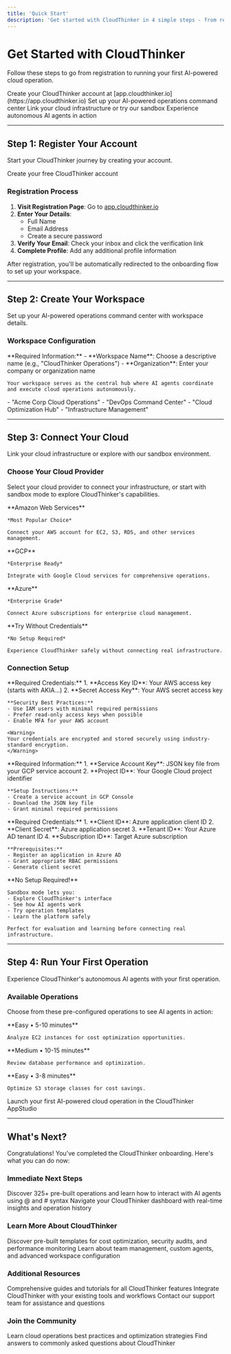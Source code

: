```yaml
---
title: 'Quick Start'
description: 'Get started with CloudThinker in 4 simple steps - from registration to your first operation'
---
```


# Get Started with CloudThinker

Follow these steps to go from registration to running your first AI-powered cloud operation.

<Steps>
  <Step title="Register Your Account">
    Create your CloudThinker account at [app.cloudthinker.io](https://app.cloudthinker.io)
  </Step>
  <Step title="Create Your Workspace">
    Set up your AI-powered operations command center
  </Step>
  <Step title="Connect Your Cloud">
    Link your cloud infrastructure or try our sandbox
  </Step>
  <Step title="Run Your First Operation">
    Experience autonomous AI agents in action
  </Step>
</Steps>

---

## Step 1: Register Your Account

Start your CloudThinker journey by creating your account.

<Card title="Sign Up Now" icon="user-plus" href="https://app.cloudthinker.io/register">
  Create your free CloudThinker account
</Card>

### Registration Process

1. **Visit Registration Page**: Go to [app.cloudthinker.io](https://app.cloudthinker.io)
2. **Enter Your Details**:
   - Full Name
   - Email Address
   - Create a secure password
3. **Verify Your Email**: Check your inbox and click the verification link
4. **Complete Profile**: Add any additional profile information

<Note>
After registration, you'll be automatically redirected to the onboarding flow to set up your workspace.
</Note>

---

## Step 2: Create Your Workspace

Set up your AI-powered operations command center with workspace details.

### Workspace Configuration

<CardGroup cols={1}>
  <Card title="Workspace Details" icon="building">
    **Required Information:**
    - **Workspace Name**: Choose a descriptive name (e.g., "CloudThinker Operations")
    - **Organization**: Enter your company or organization name
    
    Your workspace serves as the central hub where AI agents coordinate and execute cloud operations autonomously.
  </Card>
</CardGroup>

<Accordion title="Workspace Name Examples">
  - "Acme Corp Cloud Operations"
  - "DevOps Command Center"
  - "Cloud Optimization Hub"
  - "Infrastructure Management"
</Accordion>

---

## Step 3: Connect Your Cloud

Link your cloud infrastructure or explore with our sandbox environment.

### Choose Your Cloud Provider

Select your cloud provider to connect your infrastructure, or start with sandbox mode to explore CloudThinker's capabilities.

<CardGroup cols={2}>
  <Card title="AWS" icon="/images/icons/aws.svg" color="#FF9900">
    **Amazon Web Services**
    
    *Most Popular Choice*
    
    Connect your AWS account for EC2, S3, RDS, and other services management.
  </Card>
  <Card title="Google Cloud Platform" icon="/images/icons/gcp.svg" color="#4285F4">
    **GCP**
    
    *Enterprise Ready*
    
    Integrate with Google Cloud services for comprehensive operations.
  </Card>
  <Card title="Microsoft Azure" icon="/images/icons/azure.svg" color="#0078D4">
    **Azure**
    
    *Enterprise Grade*
    
    Connect Azure subscriptions for enterprise cloud management.
  </Card>
  <Card title="Sandbox Mode" icon="play" color="#00D4AA">
    **Try Without Credentials**
    
    *No Setup Required*
    
    Experience CloudThinker safely without connecting real infrastructure.
  </Card>
</CardGroup>

### Connection Setup

<Tabs>
  <Tab title="AWS Setup">
    **Required Credentials:**
    1. **Access Key ID**: Your AWS access key (starts with AKIA...)
    2. **Secret Access Key**: Your AWS secret access key
    
    **Security Best Practices:**
    - Use IAM users with minimal required permissions
    - Prefer read-only access keys when possible
    - Enable MFA for your AWS account
    
    <Warning>
    Your credentials are encrypted and stored securely using industry-standard encryption.
    </Warning>
  </Tab>
  
  <Tab title="GCP Setup">
    **Required Information:**
    1. **Service Account Key**: JSON key file from your GCP service account
    2. **Project ID**: Your Google Cloud project identifier
    
    **Setup Instructions:**
    - Create a service account in GCP Console
    - Download the JSON key file
    - Grant minimal required permissions
  </Tab>
  
  <Tab title="Azure Setup">
    **Required Credentials:**
    1. **Client ID**: Azure application client ID  
    2. **Client Secret**: Azure application secret
    3. **Tenant ID**: Your Azure AD tenant ID
    4. **Subscription ID**: Target Azure subscription
    
    **Prerequisites:**
    - Register an application in Azure AD
    - Grant appropriate RBAC permissions
    - Generate client secret
  </Tab>
  
  <Tab title="Sandbox">
    **No Setup Required!**
    
    Sandbox mode lets you:
    - Explore CloudThinker's interface
    - See how AI agents work
    - Try operation templates
    - Learn the platform safely
    
    Perfect for evaluation and learning before connecting real infrastructure.
  </Tab>
</Tabs>

---

## Step 4: Run Your First Operation

Experience CloudThinker's autonomous AI agents with your first operation.

### Available Operations

Choose from these pre-configured operations to see AI agents in action:

<CardGroup cols={3}>
  <Card title="Cost Optimization" icon="dollar-sign" color="#28A745">
    **Easy • 5-10 minutes**
    
    Analyze EC2 instances for cost optimization opportunities.
  </Card>
  <Card title="Performance Monitoring" icon="chart-line" color="#FFC107">
    **Medium • 10-15 minutes**
    
    Review database performance and optimization.
  </Card>
  <Card title="Storage Optimization" icon="folder" color="#28A745">
    **Easy • 3-8 minutes**
    
    Optimize S3 storage classes for cost savings.
  </Card>
</CardGroup>


<Card title="Start Your First Operation" icon="rocket" href="https://app.cloudthinker.io/operations">
  Launch your first AI-powered cloud operation in the CloudThinker AppStudio
</Card>


---

## What's Next?

Congratulations! You've completed the CloudThinker onboarding. Here's what you can do now:

### Immediate Next Steps

<CardGroup cols={2}>
  <Card title="Explore Operations Hub" icon="hub" href="/guide/operations-hub">
    Discover 325+ pre-built operations and learn how to interact with AI agents using @ and # syntax
  </Card>
  <Card title="Explore Your Dashboard" icon="chart-mixed" href="https://app.cloudthinker.io/dashboard">
    Navigate your CloudThinker dashboard with real-time insights and operation history
  </Card>
</CardGroup>

### Learn More About CloudThinker

<CardGroup cols={2}>
  <Card title="Operation Templates" icon="template" href="https://cloudthinker.io/blogs">
    Discover pre-built templates for cost optimization, security audits, and performance monitoring
  </Card>
  <Card title="Advanced Features" icon="cog" href="/guide/workspaces">
    Learn about team management, custom agents, and advanced workspace configuration
  </Card>
</CardGroup>

### Additional Resources

<CardGroup cols={3}>
  <Card title="User Guide" icon="book" href="/guide/connections">
    Comprehensive guides and tutorials for all CloudThinker features
  </Card>
  <Card title="API Documentation" icon="code" href="/api-reference/introduction">
    Integrate CloudThinker with your existing tools and workflows
  </Card>
  <Card title="Get Support" icon="life-ring" href="mailto:support@cloudthinker.io">
    Contact our support team for assistance and questions
  </Card>
</CardGroup>

### Join the Community

<CardGroup cols={2}>
  <Card title="Best Practices" icon="lightbulb" href="/learn/extended-reading">
    Learn cloud operations best practices and optimization strategies
  </Card>
  <Card title="FAQ" icon="circle-question" href="/learn/faq">
    Find answers to commonly asked questions about CloudThinker
  </Card>
</CardGroup>
